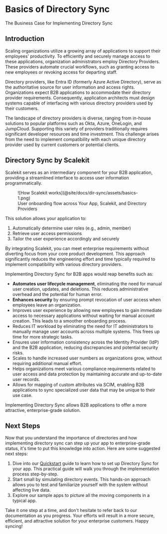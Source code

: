 # Basics of Directory Sync

<Subtitle> The Business Case for Implementing Directory Sync </Subtitle>

## Introduction

Scaling organizations utilize a growing array of applications to support their employees' productivity. To efficiently
and securely manage access to these applications, organization administrators employ Directory Providers. These
providers automate crucial workflows, such as granting access to new employees or revoking access for departing staff.

Directory providers, like Entra ID (formerly Azure Active Directory), serve as the authoritative source for user
information and access rights. Organizations expect B2B applications to accommodate their directory provider
requirements. Consequently, application architects must design systems capable of interfacing with various directory
providers used by their customers.

The landscape of directory providers is diverse, ranging from in-house solutions to popular platforms such as Okta,
Azure, OneLogin, and JumpCloud. Supporting this variety of providers traditionally requires significant developer
resources and time investment. This challenge arises from the need to implement compatibility with each unique directory
provider used by current customers or potential clients.

## Directory Sync by Scalekit

Scalekit serves as an intermediary component for your B2B application, providing a streamlined interface to access user
information programmatically.

<figure>
  ![How Scalekit works](@site/docs/dir-sync/assets/basics-1.png)
  <figcaption>User onboarding flow across Your App, Scalekit, and Directory Providers</figcaption>
</figure>

This solution allows your application to:

1. Automatically determine user roles (e.g., admin, member)
2. Retrieve user access permissions
3. Tailor the user experience accordingly and securely

By integrating Scalekit, you can meet enterprise requirements without diverting focus from your core product
development. This approach significantly reduces the engineering effort and time typically required to implement
compatibility with various directory providers.

Implementing Directory Sync for B2B apps would reap benefits such as:

- **Automates user lifecycle management**, eliminating the need for manual user creation, updates, and deletions. This
  reduces administrative overhead and the potential for human error.
- **Enhances security** by ensuring prompt revocation of user access when employees leave an organization.
- Improves user experience by allowing new employees to gain immediate access to necessary applications without waiting
  for manual account creation. This leads to a smoother onboarding process.
- Reduces IT workload by eliminating the need for IT administrators to manually manage user accounts across multiple
  systems. This frees up time for more strategic tasks.
- Ensures user information consistency across the Identity Provider (IdP) and the B2B application, reducing
  discrepancies and potential security risks.
- Scales to handle increased user numbers as organizations grow, without requiring additional manual effort.
- Helps organizations meet various compliance requirements related to user access and data protection by maintaining
  accurate and up-to-date user records.
- Allows for mapping of custom attributes via SCIM, enabling B2B applications to sync specialized user data that may be
  unique to their use case.

Implementing Directory Sync allows B2B applications to offer a more attractive, enterprise-grade solution.

## Next Steps

Now that you understand the importance of directories and how implementing directory sync can step up your app to
enterprise-grade status, it's time to put this knowledge into action. Here are some suggested next steps:

1. Dive into our [Quickstart](/dir-sync/quickstart) guide to learn how to set up Directory Sync for your app. This
   practical guide will walk you through the implementation process step-by-step.
2. Start small by simulating directory events. This hands-on approach allows you to test and familiarize yourself with
   the system without affecting live data.
3. Explore our sample apps to picture all the moving components in a typical app.

Take it one step at a time, and don't hesitate to refer back to our documentation as you progress. Your efforts will
result in a more secure, efficient, and attractive solution for your enterprise customers. Happy syncing!
